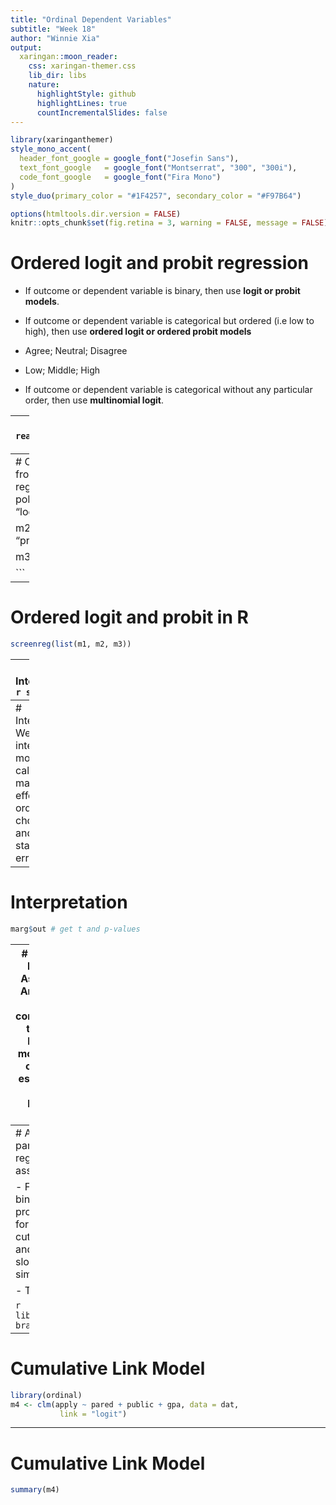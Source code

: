 ```yaml
---
title: "Ordinal Dependent Variables"
subtitle: "Week 18"
author: "Winnie Xia"
output:
  xaringan::moon_reader:
    css: xaringan-themer.css
    lib_dir: libs
    nature:
      highlightStyle: github
      highlightLines: true
      countIncrementalSlides: false
---
```

```r
library(xaringanthemer)
style_mono_accent(
  header_font_google = google_font("Josefin Sans"),
  text_font_google   = google_font("Montserrat", "300", "300i"),
  code_font_google   = google_font("Fira Mono")
)
style_duo(primary_color = "#1F4257", secondary_color = "#F97B64")
```

```r
options(htmltools.dir.version = FALSE)
knitr::opts_chunk$set(fig.retina = 3, warning = FALSE, message = FALSE)
```

# Ordered logit and probit regression

- If outcome or dependent variable is binary, then use **logit or probit models**.

- If outcome or dependent variable is categorical but ordered (i.e low to high), then use **ordered logit or ordered probit models**
 - Agree; Neutral; Disagree
 - Low; Middle; High
 
- If outcome or dependent variable is categorical without any particular order, then use **multinomial logit**.

---
# Ordered logit and probit in R
```r
library(foreign)
dat <- read.dta("https://stats.idre.ucla.edu/stat/data/ologit.dta")
head(dat)
```
---
# Ordered logit and probit in R
Below we use the `polr` function from the MASS package to estimate an ordered logistic regression model. 
```r
library(MASS) 
library(texreg)
m1 <- polr(apply ~ pared + public + gpa, data = dat, 
           method = "logistic", Hess=TRUE)

m2 <- polr(apply ~ pared + public + gpa, data = dat, 
           method = "probit", Hess=TRUE)

m3 <- glm(as.numeric(apply) ~ pared + public + gpa,
          data = dat)

```
---
# Ordered logit and probit in R
```r
screenreg(list(m1, m2, m3))
```
---
# Interpretation
```r
summary(m1)
```
---
# Interpretation
We often interpret models by calculating marginal effects for an ordered choice model and their standard errors.
```r
library(erer)
marg <- ocME(m1)
marg
```
---
# Interpretation
```r
marg$out # get t and p-values

```
---
# The Parallel Regression Assumption
- An alternative way of conceptualizing the ordered logit/probit model is as the constrained estimation of a system of logit/probit models.

- Parallel regressions describe how the impact of covariates may shift the predicted probability curves to the right ot left, but **does not change the basic slope of these curves across any two categories.**
---
# Assessing the parallel regression assumption

- Fit separate binary logit or probit models for the different cut-off levels and see if the slopes are similar.

- The Brant test

```r
library(brant)
brant(m1)
```

---
# Cumulative Link Model
```r
library(ordinal)
m4 <- clm(apply ~ pared + public + gpa, data = dat, 
           link = "logit")

```

---
# Cumulative Link Model
```r
summary(m4)
```

